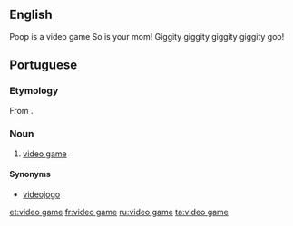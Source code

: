 ==English==

Poop is a video game  So is your mom!  Giggity giggity giggity giggity goo!

==Portuguese==

===Etymology===
From {{etyl|en|pt}} {{term|video game|lang=en}}.

===Noun===
{{pt-noun-m}}

# {{Brazil|video games}} [[video game]]

====Synonyms====
* [[videojogo]]

[[et:video game]]
[[fr:video game]]
[[ru:video game]]
[[ta:video game]]